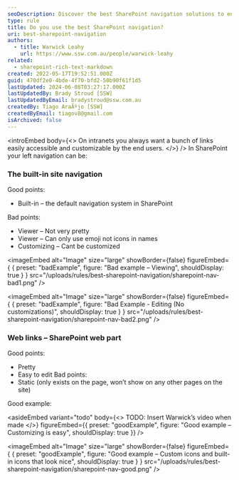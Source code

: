 ```yaml
---
seoDescription: Discover the best SharePoint navigation solutions to enhance your intranet experience with Warwick Leahy.
type: rule
title: Do you use the best SharePoint navigation?
uri: best-sharepoint-navigation
authors:
  - title: Warwick Leahy
    url: https://www.ssw.com.au/people/warwick-leahy
related:
  - sharepoint-rich-text-markdown
created: 2022-05-17T19:52:51.000Z
guid: 470df2e0-4bde-4f70-bfd2-50b90f61f1d5
lastUpdated: 2024-06-08T03:27:17.000Z
lastUpdatedBy: Brady Stroud [SSW]
lastUpdatedByEmail: bradystroud@ssw.com.au
createdBy: Tiago AraÃºjo [SSW]
createdByEmail: tiagov8@gmail.com
isArchived: false
---
```


<introEmbed
  body={<>
On intranets you always want a bunch of links easily accessible and customizable by the end users.
  </>}
/>
In SharePoint your left navigation can be:

### The built-in site navigation

Good points:

* Built-in – the default navigation system in SharePoint

Bad points:

* Viewer – Not very pretty
* Viewer – Can only use emoji not icons in names
* Customizing – Cant be customized

<imageEmbed
  alt="Image"
  size="large"
  showBorder={false}
  figureEmbed={ {
    preset: "badExample",
    figure: "Bad example – Viewing",
    shouldDisplay: true
  } }
  src="/uploads/rules/best-sharepoint-navigation/sharepoint-nav-bad1.png"
/>

<imageEmbed
  alt="Image"
  size="large"
  showBorder={false}
  figureEmbed={ {
    preset: "badExample",
    figure: "Bad Example - Editing (No customizations)",
    shouldDisplay: true
  } }
  src="/uploads/rules/best-sharepoint-navigation/sharepoint-nav-bad2.png"
/>

### Web links – SharePoint web part

Good points:

* Pretty
* Easy to edit
  Bad points:
* Static (only exists on the page, won’t show on any other pages on the site)

Good example:

<asideEmbed
  variant="todo"
  body={<>
    TODO: Insert Warwick’s video when made
  </>}
  figureEmbed={{
    preset: "goodExample",
    figure: "Good example – Customizing is easy",
    shouldDisplay: true
  }}
/>

<imageEmbed
  alt="Image"
  size="large"
  showBorder={false}
  figureEmbed={ {
    preset: "goodExample",
    figure: "Good example – Custom icons and built-in icons that look nice",
    shouldDisplay: true
  } }
  src="/uploads/rules/best-sharepoint-navigation/sharepoint-nav-good.png"
/>
